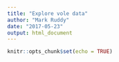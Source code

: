 ```yaml
---
title: "Explore vole data"
author: "Mark Ruddy"
date: "2017-05-23"
output: html_document
---
```


```r
knitr::opts_chunk$set(echo = TRUE)
```

```r

```

